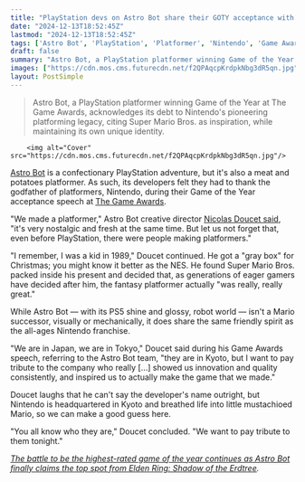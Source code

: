 ```yaml
---
title: "PlayStation devs on Astro Bot share their GOTY acceptance with Nintendo, the king of platformers: 'We want to pay tribute to them tonight'"
date: "2024-12-13T18:52:45Z"
lastmod: "2024-12-13T18:52:45Z"
tags: ['Astro Bot', 'PlayStation', 'Platformer', 'Nintendo', 'Game Awards', 'PS5']
draft: false
summary: "Astro Bot, a PlayStation platformer winning Game of the Year at The Game Awards,  acknowledges its debt to Nintendo's pioneering platforming legacy, citing Super Mario Bros. as inspiration, while maintaining its own unique identity."
images: ["https://cdn.mos.cms.futurecdn.net/f2QPAqcpKrdpkNbg3dR5qn.jpg"]
layout: PostSimple
---
```

> Astro Bot, a PlayStation platformer winning Game of the Year at The Game Awards,  acknowledges its debt to Nintendo's pioneering platforming legacy, citing Super Mario Bros. as inspiration, while maintaining its own unique identity.


        <img alt="Cover" src="https://cdn.mos.cms.futurecdn.net/f2QPAqcpKrdpkNbg3dR5qn.jpg"/>
        
[<u>Astro Bot</u>](https://www.gamesradar.com/astro-bot/) is a confectionary PlayStation adventure, but it's also a meat and potatoes platformer. As such, its developers felt they had to thank the godfather of platformers, Nintendo, during their Game of the Year acceptance speech at [<u>The Game Awards</u>](https://www.gamesradar.com/news/live/game-awards-2024-everything-announced/). 

"We made a platformer," Astro Bot creative director [<u>Nicolas Doucet said</u>](https://x.com/ethangach/status/1867422108785291740), "it's very nostalgic and fresh at the same time. But let us not forget that, even before PlayStation, there were people making platformers."

"I remember, I was a kid in 1989," Doucet continued. He got a "gray box" for Christmas; you might know it better as the NES. He found Super Mario Bros. packed inside his present and decided that, as generations of eager gamers have decided after him, the fantasy platformer actually "was really, really great."

While Astro Bot — with its PS5 shine and glossy, robot world — isn't a Mario successor, visually or mechanically, it does share the same friendly spirit as the all-ages Nintendo franchise. 

"We are in Japan, we are in Tokyo," Doucet said during his Game Awards speech, referring to the Astro Bot team, "they are in Kyoto, but I want to pay tribute to the company who really [...] showed us innovation and quality consistently, and inspired us to actually make the game that we made." 

Doucet laughs that he can't say the developer's name outright, but Nintendo is headquartered in Kyoto and breathed life into little mustachioed Mario, so we can make a good guess here. 

"You all know who they are," Doucet concluded. "We want to pay tribute to them tonight." 

[<u><em>The battle to be the highest-rated game of the year continues as Astro Bot finally claims the top spot from Elden Ring: Shadow of the Erdtree</em></u>](https://www.gamesradar.com/games/platformer/the-battle-to-be-the-highest-rated-game-of-the-year-continues-as-astro-bot-finally-claims-the-top-spot-from-elden-ring-shadow-of-the-erdtree/)*.*
        